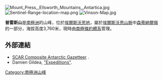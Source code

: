 [[Image:Mount_Press,_Ellsworth_Mountains,_Antartica.jpg|thumb]]
[[Image:Sentinel-Range-location-map.png|thumb]]
[[Image:Vinson-Map.jpg|thumb]]

{{Coord|78|09|18|S|85|59|45|W||display=title}}

'''普雷斯山'''是[[南極洲|南極洲]]的山峰，位於[[埃爾斯沃思地|埃爾斯沃思地]]，屬於[[埃爾斯沃思山脈|埃爾斯沃思山脈]]中[[森蒂納爾嶺|森蒂納爾嶺]]的一部分，海拔高度3,760米，現時由[[南極條約體系|南極條約體系]]管理。

==外部連結==
* [http://data.aad.gov.au/aadc/gaz/scar/ SCAR Composite Antarctic Gazetteer] {{WebCite|url=https://www.webcitation.org/5ug2CfC7m?url=http://data.aad.gov.au/aadc/gaz/scar/ |date=20101202140255 |dateformat=iso }}.
* Damien Gildea, [https://web.archive.org/web/20110707145247/http://www.antarcticmountains.com/Antarctic_Mountains/Expeditions.html "Expeditions"].

{{DEFAULTSORT:Mount Press}}
[[Category:南極洲山峰|Category:南極洲山峰]]


{{EllsworthLand-geo-stub}}